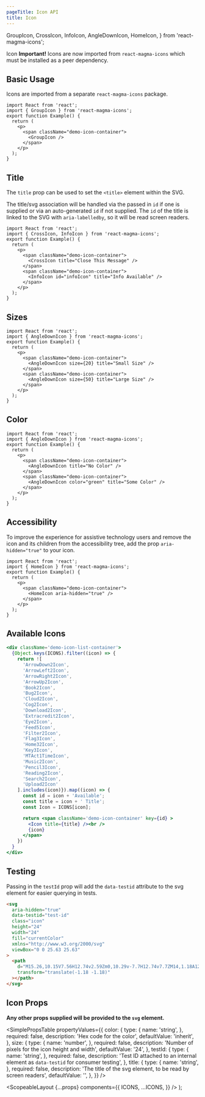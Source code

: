 ```yaml
---
pageTitle: Icon API
title: Icon
---
```


  GroupIcon,
  CrossIcon,
  InfoIcon,
  AngleDownIcon,
  HomeIcon,
} from 'react-magma-icons';

<DocsHeading type="api">Icon</DocsHeading>
<Alert variant="warning">
  <strong>Important!</strong> Icons are now imported from `react-magma-icons`
  which must be installed as a peer dependency.
</Alert>

## Basic Usage

Icons are imported from a separate `react-magma-icons` package.

```tsx
import React from 'react';
import { GroupIcon } from 'react-magma-icons';
export function Example() {
  return (
    <p>
      <span className="demo-icon-container">
        <GroupIcon />
      </span>
    </p>
  );
}
```

## Title

The `title` prop can be used to set the `<title>` element within the SVG.

The title/svg association will be handled via the passed in `id` if one is supplied or via an auto-generated `id` if not supplied. The `id` of the title is linked to the SVG with `aria-labelledby`,
so it will be read screen readers.

```tsx
import React from 'react';
import { CrossIcon, InfoIcon } from 'react-magma-icons';
export function Example() {
  return (
    <p>
      <span className="demo-icon-container">
        <CrossIcon title="Close This Message" />
      </span>
      <span className="demo-icon-container">
        <InfoIcon id="infoIcon" title="Info Available" />
      </span>
    </p>
  );
}
```

## Sizes

```tsx
import React from 'react';
import { AngleDownIcon } from 'react-magma-icons';
export function Example() {
  return (
    <p>
      <span className="demo-icon-container">
        <AngleDownIcon size={20} title="Small Size" />
      </span>
      <span className="demo-icon-container">
        <AngleDownIcon size={50} title="Large Size" />
      </span>
    </p>
  );
}
```

## Color

```tsx
import React from 'react';
import { AngleDownIcon } from 'react-magma-icons';
export function Example() {
  return (
    <p>
      <span className="demo-icon-container">
        <AngleDownIcon title="No Color" />
      </span>
      <span className="demo-icon-container">
        <AngleDownIcon color="green" title="Some Color" />
      </span>
    </p>
  );
}
```

## Accessibility

To improve the experience for assistive technology users and remove the icon and its children from the accessibility tree, add the prop `aria-hidden="true"` to your icon.

```tsx
import React from 'react';
import { HomeIcon } from 'react-magma-icons';
export function Example() {
  return (
    <p>
      <span className="demo-icon-container">
        <HomeIcon aria-hidden="true" />
      </span>
    </p>
  );
}
```

## Available Icons

```.jsx hideCode
<div className='demo-icon-list-container'>
  {Object.keys(ICONS).filter((icon) => {
    return ![
      'ArrowDown2Icon',
      'ArrowLeft2Icon',
      'ArrowRight2Icon',
      'ArrowUp2Icon',
      'Book2Icon',
      'Bug2Icon',
      'Cloud2Icon',
      'Cog2Icon',
      'Download2Icon',
      'Extracredit2Icon',
      'Eye2Icon',
      'Feed5Icon',
      'Filter2Icon',
      'Flag3Icon',
      'Home32Icon',
      'Key3Icon',
      'MTAct1TimeIcon',
      'Music2Icon',
      'Pencil3Icon',
      'Reading2Icon',
      'Search2Icon',
      'Upload2Icon'
    ].includes(icon)}).map((icon) => {
      const id = icon + 'Available';
      const title = icon + ' Title';
      const Icon = ICONS[icon];

      return <span className='demo-icon-container' key={id} >
        <Icon title={title} /><br />
        {icon}
      </span>
    })
  }
</div>
```

## Testing

Passing in the `testId` prop will add the `data-testid` attribute to the svg element for easier querying in tests.

```html
<svg
  aria-hidden="true"
  data-testid="test-id"
  class="icon"
  height="24"
  width="24"
  fill="currentColor"
  xmlns="http://www.w3.org/2000/svg"
  viewBox="0 0 25.63 25.63"
>
  <path
    d="M15.26,10.15V7.56H12.74v2.59Zm0,10.29v-7.7H12.74v7.7ZM14,1.18A12.82,12.82,0,1,1,1.18,14,12.79,12.79,0,0,1,14,1.18Z"
    transform="translate(-1.18 -1.18)"
  ></path>
</svg>
```

## Icon Props

**Any other props supplied will be provided to the `svg` element.**

<SimplePropsTable
  propertyValues={{
    color: {
      type: {
        name: 'string',
      },
      required: false,
      description: 'Hex code for the color',
      defaultValue: 'inherit',
    },
    size: {
      type: {
        name: 'number',
      },
      required: false,
      description: 'Number of pixels for the icon height and width',
      defaultValue: '24',
    },
    testId: {
      type: {
        name: 'string',
      },
      required: false,
      description:
        'Test ID attached to an internal element as `data-testid` for consumer testing',
    },
    title: {
      type: {
        name: 'string',
      },
      required: false,
      description: 'The title of the svg element, to be read by screen readers',
      defaultValue: '',
    },
  }}
/>

  <ScopeableLayout
    {...props}
    components={{
      ICONS,
      ...ICONS,
    }}
  />
);
